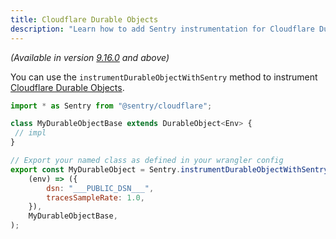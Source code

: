 ```yaml
---
title: Cloudflare Durable Objects
description: "Learn how to add Sentry instrumentation for Cloudflare Durable Objects."
---
```


_(Available in version [9.16.0](https://github.com/getsentry/sentry-javascript/releases/tag/9.16.0) and above)_

You can use the `instrumentDurableObjectWithSentry` method to instrument [Cloudflare Durable Objects](https://developers.cloudflare.com/durable-objects/).

```javascript
import * as Sentry from "@sentry/cloudflare";

class MyDurableObjectBase extends DurableObject<Env> {
 // impl
}

// Export your named class as defined in your wrangler config
export const MyDurableObject = Sentry.instrumentDurableObjectWithSentry(
	(env) => ({
		dsn: "___PUBLIC_DSN___",
		tracesSampleRate: 1.0,
	}),
	MyDurableObjectBase,
);
```
